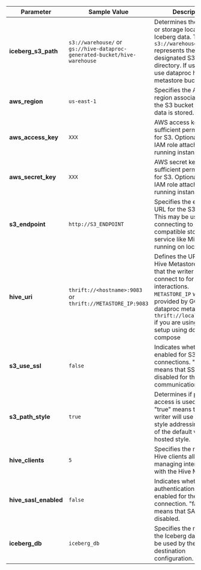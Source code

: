 | Parameter         | Sample Value                     | Description                                                                                                                                           |
|-------------------|----------------------------------|-------------------------------------------------------------------------------------------------------------------------------------------------------|
| **iceberg_s3_path**   | `s3://warehouse/` or  `gs://hive-dataproc-generated-bucket/hive-warehouse`              | Determines the S3 path or storage location for Iceberg data. The value `s3://warehouse/` represents the designated S3 bucket or directory. If using GCP, use dataproc hive metastore bucket.         |
| **aws_region**        | `us-east-1`                        | Specifies the AWS region associated with the S3 bucket where the data is stored.                                                                     |
| **aws_access_key**    | `XXX`                            | AWS access key with sufficient permissions for S3. Optional if using IAM role attached to running instance/pod.                        |
| **aws_secret_key**    | `XXX`                         | AWS secret key with sufficient permissions for S3. Optional if using IAM role attached to running instance/pod.                        |
| **s3_endpoint**       | `http://S3_ENDPOINT`            | Specifies the endpoint URL for the S3 service. This may be used when connecting to an S3-compatible storage service like MinIO running on localhost. |
| **hive_uri**          | `thrift://<hostname>:9083` or  `thrift://METASTORE_IP:9083`        | Defines the URI of the Hive Metastore service that the writer will connect to for catalog interactions. `METASTORE_IP` will be provided by GCP's Hive dataproc metastore or `thrift://localhost:9083` if you are using local setup using docker compose                                            |
| **s3_use_ssl**        | `false`                            | Indicates whether SSL is enabled for S3 connections. "false" means that SSL is disabled for these communications.                                   |
| **s3_path_style**     | `true`                             | Determines if path-style access is used for S3. "true" means that the writer will use path-style addressing instead of the default virtual-hosted style. |
| **hive_clients**      | `5`                                | Specifies the number of Hive clients allocated for managing interactions with the Hive Metastore.                                                    |
| **hive_sasl_enabled** | `false`                            | Indicates whether SASL authentication is enabled for the Hive connection. "false" means that SASL is disabled.                                       |
| **iceberg_db**        | `iceberg_db`                    | Specifies the name of the Iceberg database to be used by the destination configuration.                                                                 |
